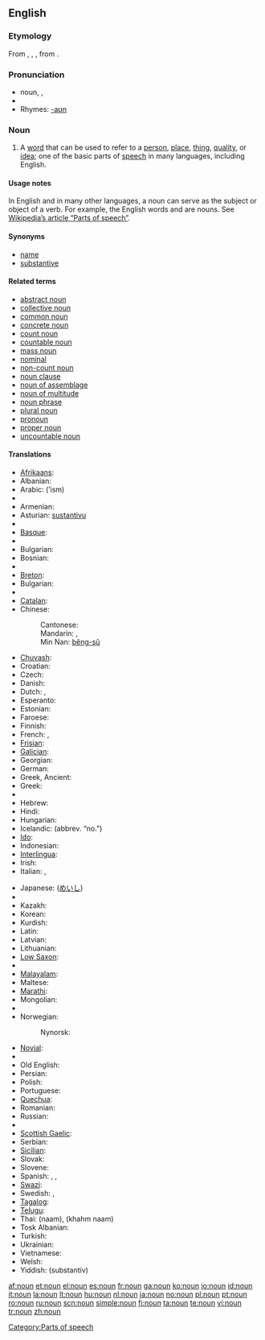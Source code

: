{{wikipedia}}
==English==

===Etymology===
From {{etyl|xno}} {{term|noun|lang=xno}}, {{term|non|lang=xno}}, {{term|nom|lang=xno}}, from {{etyl|la}} {{term|nomen|nōmen|name|lang=la}}.

===Pronunciation===
* noun, {{IPA|/naʊn/}}, {{SAMPA|/naUn/}}
* {{audio|en-us-inlandnorth-noun.ogg|Audio (US-Inland North)}}
* Rhymes: [[Rhymes:English:-aʊn|-aʊn]]

===Noun===
{{en-noun}}

# {{grammar}} A [[word]] that can be used to refer to a [[person]], [[place]], [[thing]], [[quality]], or [[idea]]; one of the basic parts of [[speech]] in many languages, including English.

====Usage notes====
In English and in many other languages, a noun can serve as the subject or object of a verb. For example, the English words {{term|table}} and {{term|computer}} are nouns.  See [[w:Part of speech|Wikipedia’s article “Parts of speech”]].

====Synonyms====
* [[name]]
* [[substantive]]

====Related terms====
* [[abstract noun]]
* [[collective noun]]
* [[common noun]]
* [[concrete noun]]
* [[count noun]]
* [[countable noun]]
* [[mass noun]]
* [[nominal]]
* [[non-count noun]]
* [[noun clause]]
* [[noun of assemblage]]
* [[noun of multitude]]
* [[noun phrase]]
* [[plural noun]]
* [[pronoun]]
* [[proper noun]]
* [[uncountable noun]]

====Translations====
{{trans-top|gramatical category}}
* [[Afrikaans]]: {{t|af|byvoeglike naamwoord|xs=Afrikaans}}
* Albanian: {{t-|sq|emër|xs=Albanian}}
* Arabic: {{Arab|[[اسم]]}} (’ism) {{m}}
* {{trreq|Aragonese}}
* Armenian: {{t|hy|գոյական անուն|tr=goyakan anun}}
* Asturian: [[sustantivu]]
* {{trreq|Azeri}}
* [[Basque]]: {{t|eu|izen}}
* {{trreq|Belarusian}}
* Bulgarian: {{t|bg|съществително име|m|tr=səštestvítelno ime}}
* Bosnian: {{t|bs|imenice}}
* {{trreq|Bishnupriya Manipuri}}
* [[Breton]]: {{t|br|anv-kadarn}}
* Bulgarian: {{t|bg|съществително име}}
* {{trreq|Burmese}}
* [[Catalan]]: {{t|ca|substantiu|m}}
* Chinese:
*: Cantonese: {{t|zh-yue|名詞|tr=ming4 ci4}}
*: Mandarin: {{t|cmn|名詞}}, {{t|cmn|名词|tr=míngcí}}
*: Min Nan: [[bêng-sû]]
* [[Chuvash]]: {{t|cv|япала ячĕ}}
* Croatian: {{t-|hr|imenica|f}}
* Czech: {{t-|cs|podstatné jméno|n}}
* Danish: {{t|da|navneord|n}}
* Dutch: {{t+|nl|zelfstandig naamwoord|n}}, {{t+|nl|substantief|n}}
* Esperanto: {{t+|eo|substantivo|xs=Esperanto}}
* Estonian: {{t-|et|nimisõna}}
* Faroese: {{t|fo|navnorð}}
* Finnish: {{t+|fi|substantiivi}}
* French: {{t+|fr|nom|m}}, {{t+|fr|substantif|m}}
* [[Frisian]]: {{t|fy|haadwurd|n}}
* [[Galician]]: {{t|gl|substantivo}}
* Georgian: {{t|ka|არსებითი სახელი|tr=arsebit‘i saxeli}}
* German: {{t+|de|Substantiv|n}}
* Greek, Ancient: {{tø|grc|sc=polytonic|ὄνομα|tr=ónoma|n|xs=Ancient Greek}}
* Greek: {{t+|el|ουσιαστικό|n|tr=ousiastikó|sc=Grek}}
* {{trreq|Greenlandic}}
* Hebrew: {{t|he|שם־עצם|m|tr=shem-’etsem}}
* Hindi: {{t|hi|संज्ञा|m|tr=sangyaa}}
* Hungarian: {{t+|hu|főnév}}
* Icelandic: {{t|is|nafnorð|n}} (abbrev. “no.”)
* [[Ido]]: {{t|io|substantivo}}
* Indonesian: {{t-|id|kata benda|xs=Indonesian}}
* [[Interlingua]]: {{t|ia|substantivo}}
* Irish: {{t+|ga|ainmfhocal|m|xs=Irish}}
* Italian: {{t+|it|nome|m}}, {{t+|it|sostantivo|m}}
{{trans-mid}}
* Japanese: {{t|ja|名詞|tr=meishí}} ([[めいし]])
* {{trreq|Javanese}}
* Kazakh: {{t|kk|зат есім}}
* Korean: {{t+|ko|명사|tr=myeongsa|sc=Hang}}
* Kurdish: {{t+|ku|ناو|sc=KUchar}}
* Latin: {{t+|la|nomen|n}}
* Latvian: {{t+|lv|lietvārds|m|xs=Latvian}}
* Lithuanian: {{t|lt|daiktavardis}}
* [[Low Saxon]]: {{t|nds|substantiv}}
* {{trreq|Malay}}
* [[Malayalam]]: {{t|ml|നാമം|tr=naamam}}
* Maltese: {{t-|mt|nom|xs=Maltese}}
* [[Marathi]]: {{t|mr|नाम}}
* Mongolian: {{t|mn|нэр үг}}
* {{trreq|Nepali}}
* Norwegian: {{t+|no|substantiv|n}}
*: Nynorsk: {{t|nn|substantiv}}
* [[Novial]]: {{t|nov|substantive}}
* {{trreq|Occitan}}
* Old English: {{t-|ang|nama|m|xs=Old English}}
* Persian: {{t|fa|اسم}}
* Polish: {{t+|pl|rzeczownik|m}}
* Portuguese: {{t+|pt|substantivo|m}}
* [[Quechua]]: {{t|qu|sutirimana}}
* Romanian: {{t+|ro|substantiv|n}}
* Russian: {{t+|ru|имя существительное|n|tr=ímja suščestvítel’noje|sc=Cyrl}}
* {{trreq|Scots}}
* [[Scottish Gaelic]]: {{t|gd|ainmear}}
* Serbian: {{t-|sr|imenica|f}}
* [[Sicilian]]: {{t|scn|sustantivu}}
* Slovak: {{t|sk|podstatné meno|n}}
* Slovene: {{t+|sl|samostalnik|m}}
* Spanish: {{t+|es|sustantivo|m}}, {{t+|es|substantivo|m}}, {{qualifier|Venezuela}} {{t+|es|nombre|m}}
* [[Swazi]]: {{t|ss|libito}}
* Swedish: {{t+|sv|substantiv|n}}, {{t+|sv|nomen|n}}
* [[Tagalog]]: {{t|tl|pangngalan}}
* [[Telugu]]: {{t|te|నామవాచకము|tr=nAmavAchakamu}}
* Thai: {{Thai|[[นาม]]}} (naam), {{Thai|[[คำนาม]]}} (khahm naam)
* Tosk Albanian: {{t|als|substantiv}}
* Turkish: {{t+|tr|isim}}
* Ukrainian: {{t|uk|іменник}}
* Vietnamese: {{t+|vi|danh từ|xs=Vietnamese}}
* Welsh: {{t|cy|enw}}
* Yiddish: {{t|yi|סובסטאנטיוו}} (substantiv) {{n}}
{{trans-bottom}}

[[Category:Parts of speech]]

[[af:noun]]
[[et:noun]]
[[el:noun]]
[[es:noun]]
[[fr:noun]]
[[ga:noun]]
[[ko:noun]]
[[io:noun]]
[[id:noun]]
[[it:noun]]
[[la:noun]]
[[lt:noun]]
[[hu:noun]]
[[nl:noun]]
[[ja:noun]]
[[no:noun]]
[[pl:noun]]
[[pt:noun]]
[[ro:noun]]
[[ru:noun]]
[[scn:noun]]
[[simple:noun]]
[[fi:noun]]
[[ta:noun]]
[[te:noun]]
[[vi:noun]]
[[tr:noun]]
[[zh:noun]]